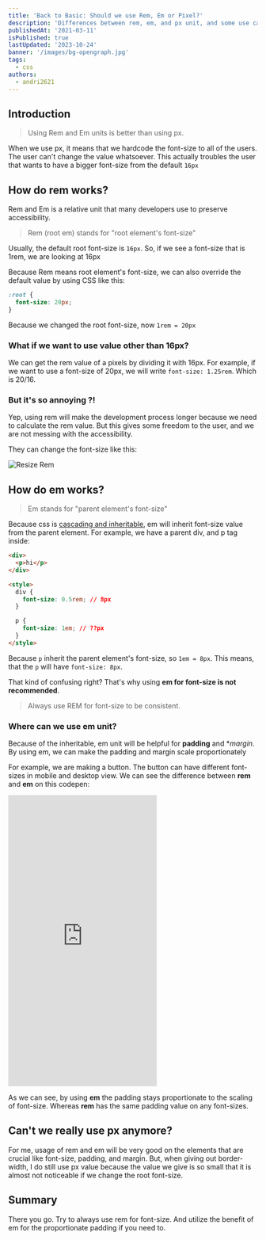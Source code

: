 ```yaml
---
title: 'Back to Basic: Should we use Rem, Em or Pixel?'
description: 'Differences between rem, em, and px unit, and some use cases'
publishedAt: '2021-03-11'
isPublished: true
lastUpdated: '2023-10-24'
banner: '/images/bg-opengraph.jpg'
tags:
  - css
authors:
  - andri2621
---
```


## Introduction

> Using Rem and Em units is better than using px.

When we use px, it means that we hardcode the font-size to all of the users. The user can't change the value whatsoever. This actually troubles the user that wants to have a bigger font-size from the default `16px`

## How do rem works?

Rem and Em is a relative unit that many developers use to preserve accessibility.

> Rem (root em) stands for "root element's font-size"

Usually, the default root font-size is `16px`. So, if we see a font-size that is 1rem, we are looking at 16px

Because Rem means root element's font-size, we can also override the default value by using CSS like this:

```css
:root {
  font-size: 20px;
}
```

Because we changed the root font-size, now `1rem = 20px`

### What if we want to use value other than 16px?

We can get the rem value of a pixels by dividing it with 16px. For example, if we want to use a font-size of 20px, we will write `font-size: 1.25rem`. Which is 20/16.

### But it's so annoying ?!

Yep, using rem will make the development process longer because we need to calculate the rem value. But this gives some freedom to the user, and we are not messing with the accessibility.

They can change the font-size like this:

<Image
  mdx
  publicId='theodorusclarence/blogs/btb-rem-em/resize-rem_nr7a33.gif'
  alt='Resize Rem'
  width={1118}
  height={718}
/>

## How do em works?

> Em stands for "parent element's font-size"

Because css is [cascading and inheritable](https://developer.mozilla.org/en-US/docs/Learn/CSS/Building_blocks/Cascade_and_inheritance), em will inherit font-size value from the parent element. For example, we have a parent div, and p tag inside:

```html
<div>
  <p>hi</p>
</div>

<style>
  div {
    font-size: 0.5rem; // 8px
  }

  p {
    font-size: 1em; // ??px
  }
</style>
```

Because `p` inherit the parent element's font-size, so `1em = 8px`. This means, that the `p` will have `font-size: 8px`.

That kind of confusing right? That's why using **em for font-size is not recommended**.

> Always use REM for font-size to be consistent.

### Where can we use em unit?

Because of the inheritable, em unit will be helpful for **padding** and \*_margin_. By using em, we can make the padding and margin scale proportionately

For example, we are making a button. The button can have different font-sizes in mobile and desktop view. We can see the difference between **rem** and **em** on this codepen:

<iframe
  height='588'
  style={{ width: '100%' }}
  scrolling='no'
  title='REM, EM Difference'
  src='https://codepen.io/theodorus/embed/OJbwPow?height=588&theme-id=dark&default-tab=result'
  frameborder='no'
  loading='lazy'
  allowtransparency='true'
  allowfullscreen='true'
>
  See the Pen{' '}
  <a href='https://codepen.io/theodorus/pen/OJbwPow'>REM, EM Difference</a> by
  theodorus (<a href='https://codepen.io/theodorus'>@theodorus</a>) on{' '}
  <a href='https://codepen.io'>CodePen</a>.
</iframe>

As we can see, by using **em** the padding stays proportionate to the scaling of font-size. Whereas **rem** has the same padding value on any font-sizes.

## Can't we really use px anymore?

For me, usage of rem and em will be very good on the elements that are crucial like font-size, padding, and margin. But, when giving out border-width, I do still use px value because the value we give is so small that it is almost not noticeable if we change the root font-size.

## Summary

There you go. Try to always use rem for font-size. And utilize the benefit of em for the proportionate padding if you need to.
